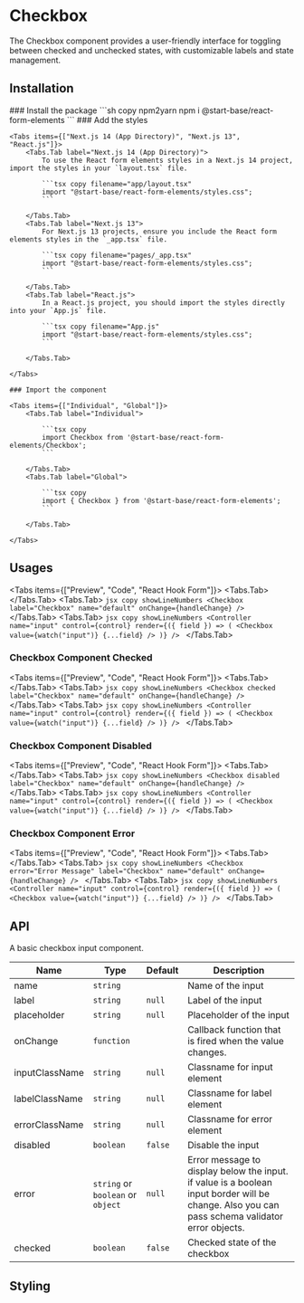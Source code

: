 
# Checkbox

The Checkbox component provides a user-friendly interface for toggling between checked and unchecked states, with customizable labels and state management.

## Installation

<Steps>
    ### Install the package
    ```sh copy npm2yarn
    npm i @start-base/react-form-elements
    ```
    ### Add the styles

    <Tabs items={["Next.js 14 (App Directory)", "Next.js 13", "React.js"]}>
        <Tabs.Tab label="Next.js 14 (App Directory)">
            To use the React form elements styles in a Next.js 14 project, import the styles in your `layout.tsx` file.

            ```tsx copy filename="app/layout.tsx"
            import "@start-base/react-form-elements/styles.css";
            ```

        </Tabs.Tab>
        <Tabs.Tab label="Next.js 13">
            For Next.js 13 projects, ensure you include the React form elements styles in the `_app.tsx` file.

            ```tsx copy filename="pages/_app.tsx"
            import "@start-base/react-form-elements/styles.css";
            ```

        </Tabs.Tab>
        <Tabs.Tab label="React.js">
            In a React.js project, you should import the styles directly into your `App.js` file.

            ```tsx copy filename="App.js"
            import "@start-base/react-form-elements/styles.css";
            ```

        </Tabs.Tab>

    </Tabs>

    ### Import the component

    <Tabs items={["Individual", "Global"]}>
        <Tabs.Tab label="Individual">

            ```tsx copy
            import Checkbox from '@start-base/react-form-elements/Checkbox';
            ```

        </Tabs.Tab>
        <Tabs.Tab label="Global">

            ```tsx copy
            import { Checkbox } from '@start-base/react-form-elements';
            ```

        </Tabs.Tab>

    </Tabs>

</Steps>

## Usages

<Tabs items={["Preview", "Code", "React Hook Form"]}>
  <Tabs.Tab>
    <Preview height="200px">
      <FormOnChange>
        <Checkbox label="Checkbox" name="default" />
      </FormOnChange>
    </Preview>
  </Tabs.Tab>
  <Tabs.Tab>
    ```jsx copy showLineNumbers
    <Checkbox label="Checkbox" name="default" onChange={handleChange} />
    ```
  </Tabs.Tab>
  <Tabs.Tab>
    ```jsx copy showLineNumbers
    <Controller
        name="input"
        control={control}
        render={({ field }) => (
          <Checkbox
            value={watch("input")}
            {...field}
          />
        )}
    />
    ```
  </Tabs.Tab>
</Tabs>

### Checkbox Component Checked

<Tabs items={["Preview", "Code", "React Hook Form"]}>
  <Tabs.Tab>
    <Preview height="200px">
      <FormOnChange>
        <Checkbox checked label="Checkbox" name="default" />
      </FormOnChange>
    </Preview>
  </Tabs.Tab>
  <Tabs.Tab>
    ```jsx copy showLineNumbers
    <Checkbox checked label="Checkbox" name="default" onChange={handleChange} />
    ```
  </Tabs.Tab>
  <Tabs.Tab>
    ```jsx copy showLineNumbers
    <Controller
        name="input"
        control={control}
        render={({ field }) => (
          <Checkbox
            value={watch("input")}
            {...field}
          />
        )}
    />
    ```
  </Tabs.Tab>
</Tabs>

### Checkbox Component Disabled

<Tabs items={["Preview", "Code", "React Hook Form"]}>
  <Tabs.Tab>
    <Preview height="200px">
      <FormOnChange>
        <Checkbox disabled label="Checkbox" name="default" />
      </FormOnChange>
    </Preview>
  </Tabs.Tab>
  <Tabs.Tab>
    ```jsx copy showLineNumbers
    <Checkbox
      disabled
      label="Checkbox"
      name="default"
      onChange={handleChange}
    />
    ```
  </Tabs.Tab>
  <Tabs.Tab>
    ```jsx copy showLineNumbers
    <Controller
        name="input"
        control={control}
        render={({ field }) => (
          <Checkbox
            value={watch("input")}
            {...field}
          />
        )}
    />
    ```
  </Tabs.Tab>
</Tabs>

### Checkbox Component Error

<Tabs items={["Preview", "Code", "React Hook Form"]}>
  <Tabs.Tab>
    <Preview height="200px">
      <FormOnChange>
        <Checkbox error="Error Message" label="Checkbox" name="default" />
      </FormOnChange>
    </Preview>
  </Tabs.Tab>
  <Tabs.Tab>
    ```jsx copy showLineNumbers
    <Checkbox
      error="Error Message"
      label="Checkbox"
      name="default"
      onChange={handleChange}
    />
    ```
  </Tabs.Tab>
  <Tabs.Tab>
    ```jsx copy showLineNumbers
    <Controller
        name="input"
        control={control}
        render={({ field }) => (
          <Checkbox
            value={watch("input")}
            {...field}
          />
        )}
    />
    ```
  </Tabs.Tab>
</Tabs>

## API

A basic checkbox input component.

| Name           | Type                              | Default | Description                                                                                                                                    |
| -------------- | --------------------------------- | ------- | ---------------------------------------------------------------------------------------------------------------------------------------------- |
| name           | `string`                          |         | Name of the input                                                                                                                              |
| label          | `string`                          | `null`  | Label of the input                                                                                                                             |
| placeholder    | `string`                          | `null`  | Placeholder of the input                                                                                                                       |
| onChange       | `function`                        |         | Callback function that is fired when the value changes.                                                                                        |
| inputClassName | `string`                          | `null`  | Classname for input element                                                                                                                    |
| labelClassName | `string`                          | `null`  | Classname for label element                                                                                                                    |
| errorClassName | `string`                          | `null`  | Classname for error element                                                                                                                    |
| disabled       | `boolean`                         | `false` | Disable the input                                                                                                                              |
| error          | `string` or `boolean` or `object` | `null`  | Error message to display below the input. if value is a boolean input border will be change. Also you can pass schema validator error objects. |
| checked        | `boolean`                         | `false` | Checked state of the checkbox                                                                                                                  |

## Styling
